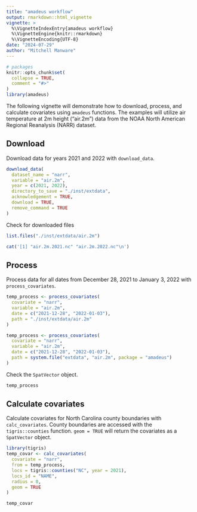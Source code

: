```yaml
---
title: "amadeus workflow"
output: rmarkdown::html_vignette
vignette: >
  %\VignetteIndexEntry{amadeus workflow}
  %\VignetteEngine{knitr::rmarkdown}
  %\VignetteEncoding{UTF-8}
date: "2024-07-29"
author: "Mitchell Manware"
---
```


```r
# packages
knitr::opts_chunk$set(
  collapse = TRUE,
  comment = "#>"
)
library(amadeus)
```

The following vignette will demonstrate how to download, process, and calculate covariates using `amadeus` functions.
The examples will utilize air temperature at 2m height ("air.2m") data from the NOAA North American Regional Reanalysis (NARR) dataset.\insertRef{web_NARRabout}

## Download

Download data for years 2021 and 2022 with `download_data`.

```r
download_data(
  dataset_name = "narr",
  variable = "air.2m",
  year = c(2021, 2022),
  directory_to_save = "./inst/extdata",
  acknowledgement = TRUE,
  download = TRUE,
  remove_command = TRUE
)
```

Check for downloaded files

```r
list.files("./inst/extdata/air.2m")
```
```r
cat('[1] "air.2m.2021.nc" "air.2m.2022.nc"\n')
```

## Process

Process data for all dates from December 28, 2021 to January 3, 2022 with `process_covariates`.

```r
temp_process <- process_covariates(
  covariate = "narr",
  variable = "air.2m",
  date = c("2021-12-28", "2022-01-03"),
  path = "./inst/extdata/air.2m"
)
```
```r
temp_process <- process_covariates(
  covariate = "narr",
  variable = "air.2m",
  date = c("2021-12-28", "2022-01-03"),
  path = system.file("extdata", "air.2m", package = "amadeus")
)
```

Check the `SpatVector` object.

```r
temp_process
```

## Calculate covariates

Calculate covariates for North Carolina county boundaries with `calc_covariates`.
County boundaries are accessed with the `tigris::counties` function.\insertRef{package_tigris}
`geom = TRUE` will return the covariates as a `SpatVector` object.

```r
library(tigris)
temp_covar <- calc_covariates(
  covariate = "narr",
  from = temp_process,
  locs = tigris::counties("NC", year = 2021),
  locs_id = "NAME",
  radius = 0,
  geom = TRUE
)
```

```r
temp_covar
```

